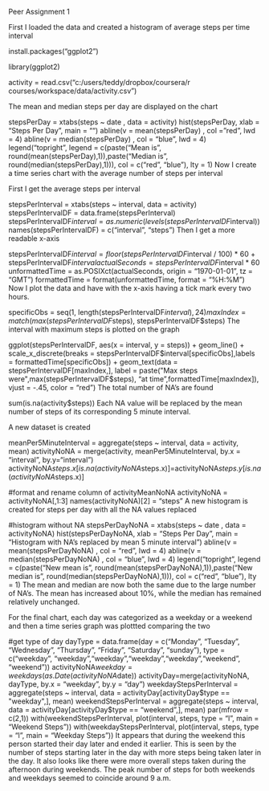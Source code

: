 Peer Assignment 1

First I loaded the data and created a histogram of average steps per time interval

install.packages("ggplot2")

library(ggplot2)

activity = read.csv("c:/users/teddy/dropbox/coursera/r courses/workspace/data/activity.csv")

The mean and median steps per day are displayed on the chart

stepsPerDay = xtabs(steps ~ date , data = activity)
hist(stepsPerDay, xlab = "Steps Per Day", main = "")
abline(v = mean(stepsPerDay) , col = "red", lwd = 4)
abline(v = median(stepsPerDay) , col = "blue", lwd = 4)
legend("topright", legend = c(paste("Mean is", round(mean(stepsPerDay),1)),paste("Median is ", round(median(stepsPerDay),1))), col = c("red", "blue"), lty = 1)
Now I create a time series chart with the average number of steps per interval

First I get the average steps per interval

stepsPerInterval = xtabs(steps ~ interval, data = activity)
stepsPerIntervalDF = data.frame(stepsPerInterval)
stepsPerIntervalDF$interval = as.numeric(levels(stepsPerIntervalDF$interval))
names(stepsPerIntervalDF) = c("interval", "steps")
Then I get a more readable x-axis

stepsPerIntervalDF$interval = floor(stepsPerIntervalDF$interval / 100) * 60 + stepsPerIntervalDF$interval %% 100
actualSeconds = stepsPerIntervalDF$interval * 60
unformattedTime = as.POSIXct(actualSeconds, origin = "1970-01-01", tz = "GMT")
formattedTime = format(unformattedTime, format = "%H:%M")
Now I plot the data and have with the x-axis having a tick mark every two hours.

specificObs = seq(1, length(stepsPerIntervalDF$interval), 24)
maxIndex = match(max(stepsPerIntervalDF$steps), stepsPerIntervalDF$steps)
The interval with maximum steps is plotted on the graph

ggplot(stepsPerIntervalDF, aes(x = interval, y = steps)) + geom_line() + scale_x_discrete(breaks = stepsPerIntervalDF$interval[specificObs],labels = formattedTime[specificObs]) + geom_text(data = stepsPerIntervalDF[maxIndex,], label = paste("Max steps were",max(stepsPerIntervalDF$steps), "at time",formattedTime[maxIndex]), vjust = -.45, color = "red")
The total number of NA's are found

sum(is.na(activity$steps))
Each NA value will be replaced by the mean number of steps of its corresponding 5 minute interval.

A new dataset is created

meanPer5MinuteInterval = aggregate(steps ~ interval, data = activity, mean)
activityNoNA = merge(activity, meanPer5MinuteInterval, by.x = "interval", by.y="interval")
activityNoNA$steps.x[is.na(activityNoNA$steps.x)]=activityNoNA$steps.y[is.na(activityNoNA$steps.x)]

#format and rename column of activityMeanNoNA
activityNoNA = activityNoNA[,1:3]
names(activityNoNA)[2] = "steps"
A new histogram is created for steps per day with all the NA values replaced

#histogram without NA
stepsPerDayNoNA = xtabs(steps ~ date , data = activityNoNA)
hist(stepsPerDayNoNA, xlab = "Steps Per Day", main = "Histogram with NA's replaced by mean 5 minute interval")
abline(v = mean(stepsPerDayNoNA) , col = "red", lwd = 4)
abline(v = median(stepsPerDayNoNA) , col = "blue", lwd = 4)
legend("topright", legend = c(paste("New mean is", round(mean(stepsPerDayNoNA),1)),paste("New median is ", round(median(stepsPerDayNoNA),1))), col = c("red", "blue"), lty = 1)
The mean and median are now both the same due to the large number of NA's. The mean has increased about 10%, while the median has remained relatively unchanged.

For the final chart, each day was categorized as a weekday or a weekend and then a time series graph was plottted comparing the two

#get type of day
dayType = data.frame(day = c("Monday", "Tuesday", "Wednesday", "Thursday", "Friday", "Saturday", "sunday"), type = c("weekday", "weekday","weekday","weekday","weekday","weekend", "weekend"))
activityNoNA$weekday = weekdays(as.Date(activityNoNA$date))
activityDay=merge(activityNoNA, dayType, by.x = "weekday", by.y = "day")
weekdayStepsPerInterval = aggregate(steps ~ interval, data = activityDay[activityDay$type == "weekday",], mean)
weekendStepsPerInterval = aggregate(steps ~ interval, data = activityDay[activityDay$type == "weekend",], mean)
par(mfrow = c(2,1))
with(weekendStepsPerInterval, plot(interval, steps, type = "l", main = "Weekend Steps"))
with(weekdayStepsPerInterval, plot(interval, steps, type = "l", main = "Weekday Steps"))
It appears that during the weekend this person started their day later and ended it earlier. This is seen by the number of steps starting later in the day with more steps being taken later in the day. It also looks like there were more overall steps taken during the afternoon during weekends. The peak number of steps for both weekends and weekdays seemed to coincide around 9 a.m.
